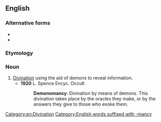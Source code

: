 ==English==

===Alternative forms===
* {{l|en|daemonomancy}}
* {{l|en|dæmonomancy}}

===Etymology===
{{af|en|demon|-o-|-mancy}}

===Noun===
{{en-noun|-}}

# [[divination|Divination]] using the aid of demons to reveal information.
#* '''1920''' L. Spence Encyc. Occult
#*: '''Demonomancy''': Divination by means of demons. This divination takes place by the oracles they make, or by the answers they give to those who evoke them.

[[Category:en:Divination]]
[[Category:English words suffixed with -mancy]]